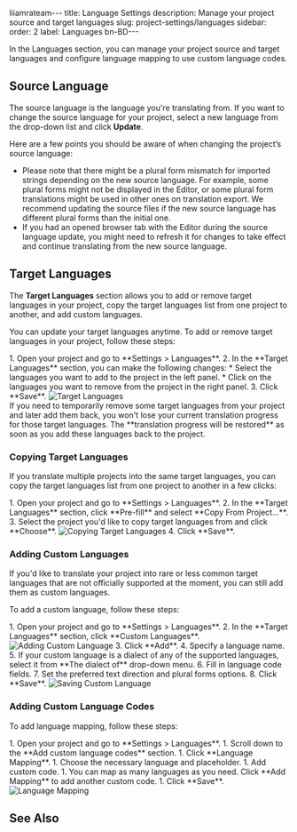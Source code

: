 liiamrateam---
title: Language Settings
description: Manage your project source and target languages
slug: project-settings/languages
sidebar:
  order: 2
  label: Languages
bn-BD---


In the Languages section, you can manage your project source and target languages and configure language mapping to use custom language codes.

## Source Language

The source language is the language you're translating from. If you want to change the source language for your project, select a new language from the drop-down list and click **Update**.

Here are a few points you should be aware of when changing the project’s source language:

* Please note that there might be a plural form mismatch for imported strings depending on the new source language. For example, some plural forms might not be displayed in the Editor, or some plural form translations might be used in other ones on translation export. We recommend updating the source files if the new source language has different plural forms than the initial one.
* If you had an opened browser tab with the Editor during the source language update, you might need to refresh it for changes to take effect and continue translating from the new source language.

## Target Languages

The **Target Languages** section allows you to add or remove target languages in your project, copy the target languages list from one project to another, and add custom languages.

You can update your target languages anytime. To add or remove target languages in your project, follow these steps:

<Steps>
  1. Open your project and go to **Settings > Languages**.
  2. In the **Target Languages** section, you can make the following changes:
     * Select the languages you want to add to the project in the left panel.
     * Click on the languages you want to remove from the project in the right panel.
  3. Click **Save**.
</Steps>

<Image src={targetLanguagesUpdating} alt="Target Languages" />

<Aside type="tip">
  If you need to temporarily remove some target languages from your project and later add them back, you won't lose your current translation progress for those target languages. The **translation progress will be restored** as soon as you add these languages back to the project.
</Aside>

### Copying Target Languages

If you translate multiple projects into the same target languages, you can copy the target languages list from one project to another in a few clicks:

<Steps>
  1. Open your project and go to **Settings > Languages**.
  2. In the **Target Languages** section, click **Pre-fill** and select **Copy From Project…**.
  3. Select the project you'd like to copy target languages from and click **Choose**. <Image src={targetLanguagesCopying} alt="Copying Target Languages" />
  4. Click **Save**.
</Steps>

### Adding Custom Languages

If you'd like to translate your project into rare or less common target languages that are not officially supported at the moment, you can still add them as custom languages.

To add a custom language, follow these steps:

<Steps>
  1. Open your project and go to **Settings > Languages**.
  2. In the **Target Languages** section, click **Custom Languages**. <Image src={customLanguageAdding} alt="Adding Custom Language" />
  3. Click **Add**.
  4. Specify a language name.
  5. If your custom language is a dialect of any of the supported languages, select it from **The dialect of** drop-down menu.
  6. Fill in language code fields.
  7. Set the preferred text direction and plural forms options.
  8. Click **Save**. <Image src={customLanguageSaving} alt="Saving Custom Language" class="width-md" />
</Steps>

### Adding Custom Language Codes

To add language mapping, follow these steps:

<Steps>
  1. Open your project and go to **Settings > Languages**.
  1. Scroll down to the **Add custom language codes** section.
  1. Click **Language Mapping**.
  1. Choose the necessary language and placeholder.
  1. Add custom code.
  1. You can map as many languages as you need. Click **Add Mapping** to add another custom code.
  1. Click **Save**.
</Steps>

<Image src={languageMapping} alt="Language Mapping" />

## See Also

<LinkCard
  title="Supported Languages"
  description="Explore the list of languages supported by Crowdin."
  href="/developer/language-codes/"
/>
